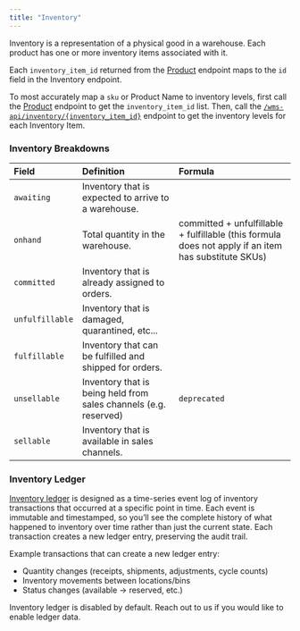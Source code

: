 ```yaml
---
title: "Inventory"
---
```


Inventory is a representation of a physical good in a warehouse. Each product has one or more inventory items associated with it.

Each `inventory_item_id` returned from the [Product](/api-reference/wms-api/products/info) endpoint maps to the `id` field in the Inventory endpoint.

To most accurately map a `sku` or Product Name to inventory levels, first call the [Product](/api-reference/wms-api/products/info) endpoint to get the `inventory_item_id` list.
Then, call the [`/wms-api/inventory/{inventory_item_id}`](/api-reference/wms-api/inventory/get-item) endpoint to get the inventory levels for each Inventory Item.

### Inventory Breakdowns
| Field           | Definition                                                          | Formula
| :---------------| :------------------------------------------------------------------ | :------------------------------
| `awaiting`      | Inventory that is expected to arrive to a warehouse.
| `onhand`        | Total quantity in the warehouse.                                    | committed + unfulfillable + fulfillable (this formula does not apply if an item has substitute SKUs)
| `committed`     | Inventory that is already assigned to orders.
| `unfulfillable` | Inventory that is damaged, quarantined, etc...
| `fulfillable`   | Inventory that can be fulfilled and shipped for orders.
| `unsellable`    | Inventory that is being held from sales channels (e.g. reserved)    | `deprecated`
| `sellable`      | Inventory that is available in sales channels.

### Inventory Ledger
[Inventory ledger](/api-reference/wms-api/inventory/inventory-ledger) is designed as a time-series event log of inventory transactions that occurred at a specific point in time.
Each event is immutable and timestamped, so you’ll see the complete history of what happened to inventory over time rather than just the current state. Each transaction creates a new ledger entry, preserving the audit trail.

Example transactions that can create a new ledger entry:
- Quantity changes (receipts, shipments, adjustments, cycle counts)
- Inventory movements between locations/bins
- Status changes (available → reserved, etc.)

<Note>Inventory ledger is disabled by default. Reach out to us if you would like to enable ledger data.</Note>
